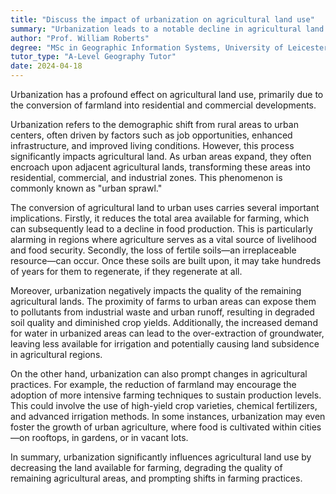 ```yaml
---
title: "Discuss the impact of urbanization on agricultural land use"
summary: "Urbanization leads to a notable decline in agricultural land as farmland is transformed into residential and commercial developments, impacting food production and rural landscapes."
author: "Prof. William Roberts"
degree: "MSc in Geographic Information Systems, University of Leicester"
tutor_type: "A-Level Geography Tutor"
date: 2024-04-18
---
```


Urbanization has a profound effect on agricultural land use, primarily due to the conversion of farmland into residential and commercial developments.

Urbanization refers to the demographic shift from rural areas to urban centers, often driven by factors such as job opportunities, enhanced infrastructure, and improved living conditions. However, this process significantly impacts agricultural land. As urban areas expand, they often encroach upon adjacent agricultural lands, transforming these areas into residential, commercial, and industrial zones. This phenomenon is commonly known as "urban sprawl."

The conversion of agricultural land to urban uses carries several important implications. Firstly, it reduces the total area available for farming, which can subsequently lead to a decline in food production. This is particularly alarming in regions where agriculture serves as a vital source of livelihood and food security. Secondly, the loss of fertile soils—an irreplaceable resource—can occur. Once these soils are built upon, it may take hundreds of years for them to regenerate, if they regenerate at all.

Moreover, urbanization negatively impacts the quality of the remaining agricultural lands. The proximity of farms to urban areas can expose them to pollutants from industrial waste and urban runoff, resulting in degraded soil quality and diminished crop yields. Additionally, the increased demand for water in urbanized areas can lead to the over-extraction of groundwater, leaving less available for irrigation and potentially causing land subsidence in agricultural regions.

On the other hand, urbanization can also prompt changes in agricultural practices. For example, the reduction of farmland may encourage the adoption of more intensive farming techniques to sustain production levels. This could involve the use of high-yield crop varieties, chemical fertilizers, and advanced irrigation methods. In some instances, urbanization may even foster the growth of urban agriculture, where food is cultivated within cities—on rooftops, in gardens, or in vacant lots.

In summary, urbanization significantly influences agricultural land use by decreasing the land available for farming, degrading the quality of remaining agricultural areas, and prompting shifts in farming practices.
    